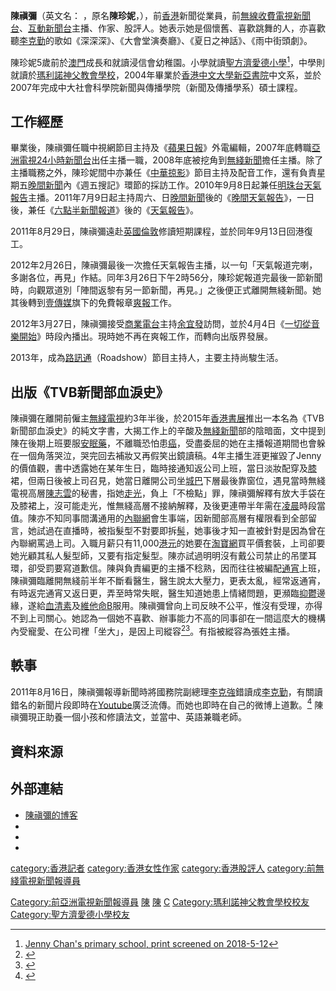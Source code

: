 {{非追星網站}}
{{主播資訊 
| 主播頭銜     = 前[[亞視新聞|亞視新聞]]、[[無綫新聞|無綫新聞]]主播
| 主播姓名     = 陳禛彌
| 主播英文名字 = Jenny Chan
| 暱稱         = 
| 主播照片檔案 =
| 主播出生年分 = 
| 主播出生日期 = {{birth_date_and_age|1984|11|28}}
| 主播逝世日期 = 
| 國籍         = 
| 出生地       = {{BHKG}}
| 最高學歷     = 中文系<br>新聞與傳播學院（新聞及傳播學系）碩士
| 母校         = 聖方濟愛德小學<br>[[瑪利諾神父教會學校|瑪利諾神父教會學校]]<br>[[香港中文大學|香港中文大學]][[新亞書院|新亞書院]]<br>[[香港中文大學|香港中文大學]]社會科學院
| 婚姻狀況     = 已婚
| 信仰宗教     = 天主教
| 官方網站     =  
|}}

'''陳禛彌'''（英文名：{{lang|en|'''Jenny Chan'''}} ，原名'''陳珍妮'''，{{bd|1984年|11月28日|catIdx=C陳}}），前[[香港|香港]]新聞從業員，前[[無線收費電視|無線收費電視]][[無線新聞台|新聞台]]、[[互動新聞台|互動新聞台]]主播、作家、股評人。她表示她是個懷舊、喜歡跳舞的人，亦喜歡聽[[李克勤|李克勤]]的歌如《深深深》、《大會堂演奏廳》、《夏日之神話》、《雨中街頭劇》。

陳珍妮5歲前於[[葡屬澳門|澳門]]成長和就讀浸信會幼稚園。小學就讀[[聖方濟愛德小學|聖方濟愛德小學]]<ref name="Jenny Chan's primary school, print screened on 2018-5-12">[https://drive.google.com/file/d/1OXoZvM_KuwadPV42I7qlUGAviHlgLeJL/view?usp=sharing Jenny Chan's primary school, print screened on 2018-5-12]</ref>，中學則就讀於[[瑪利諾神父教會學校|瑪利諾神父教會學校]]，2004年畢業於[[香港中文大學|香港中文大學]][[新亞書院|新亞書院]]中文系，並於2007年完成中大社會科學院新聞與傳播學院（新聞及傳播學系）碩士課程。

==工作經歷==
畢業後，陳禛彌任職中視網節目主持及《[[蘋果日報|蘋果日報]]》外電編輯，2007年底轉職[[亞洲電視|亞洲電視]][[亞視新聞|24小時新聞台]]出任主播一職，2008年底被挖角到[[無綫新聞|無綫新聞]]擔任主播。除了主播職務之外，陳珍妮間中亦兼任《[[中華掠影|中華掠影]]》節目主持及配音工作，還有負責星期五[[無綫電視晚間新聞|晚間新聞]]內《週五搜記》環節的採訪工作。2010年9月8日起兼任[[明珠台|明珠台]][[無綫電視天氣報告|天氣報告]]主播。2011年7月9日起主持周六、日[[無綫電視晚間新聞|晚間新聞]]後的《[[晚間天氣報告|晚間天氣報告]]》，一日後，兼任《[[六點半新聞報道|六點半新聞報道]]》後的《[[無綫電視天氣報告|天氣報告]]》。

2011年8月29日，陳禛彌遠赴[[英國|英國]][[倫敦|倫敦]]修讀短期課程，並於同年9月13日回港復工。

2012年2月26日，陳禛彌最後一次擔任天氣報告主播，以一句「天氣報道完喇，多謝各位，再見」作結。同年3月26日下午2時56分，陳珍妮報道完最後一節新聞時，向觀眾道別「陣間返黎有另一節新聞，再見。」之後便正式離開無綫新聞。她其後轉到[[壹傳媒|壹傳媒]]旗下的免費報章[[爽報_(香港)|爽報]]工作。

2012年3月27日，陳禛彌接受[[商業電台|商業電台]]主持[[余宜發|余宜發]]訪問，並於4月4日《[[一切從音樂開始|一切從音樂開始]]》時段內播出。現時她不再在爽報工作，而轉向出版界發展。

2013年，成為[[路訊通|路訊通]]（Roadshow）節目主持人，主要主持尚駿生活。

==出版《TVB新聞部血淚史》==
陳禛彌在離開前僱主[[無綫電視|無綫電視]]約3年半後，於2015年[[香港書展|香港書展]]推出一本名為《TVB新聞部血淚史》的純文字書，大揭工作上的辛酸及[[無綫新聞|無綫新聞]]部的陰暗面，文中提到陳在後期上班要服[[安眠藥|安眠藥]]，不離職恐怕患[[癌|癌]]，受盡委屈的她在主播報道期間也會躲在一個角落哭泣，哭完回去補妝又再假笑出鏡讀稿。4年主播生涯更摧毀了Jenny的價值觀，書中透露她在某年生日，臨時接通知返公司上班，當日淡妝配穿及[[膝|膝]]裙，但兩日後被上司召見，她當日離開公司坐[[城巴|城巴]]下層最後靠窗位，遇見當時無綫電視高層[[陳志雲|陳志雲]]的秘書，指她[[走光_(行為)|走光]]，負上「不檢點」罪，陳禛彌解釋有放大手袋在及膝裙上，沒可能走光，惟無綫高層不接納解釋，及後更連帶半年需在[[凌晨|凌晨]]時段當值。陳亦不知同事間溝通用的[[內聯網|內聯網]]會生事端，因新聞部高層有權限看到全部留言，她試過在直播時，被指髮型不對要即拆[[髻|髻]]，她事後才知一直被針對是因為曾在內聯網罵過上司。入職月薪只有11,000[[港元|港元]]的她要在[[淘寶網|淘寶網]]買平價套裝，上司卻要她光顧其私人髮型師，又要有指定髮型。陳亦試過明明沒有戴公司禁止的吊墜耳環，卻受罰要寫道歉信。陳與負責編更的主播不稔熟，因而往往被編配[[通宵|通宵]]上班，陳禛彌臨離開無綫前半年不斷看醫生，醫生說太大壓力，更表太亂，經常返通宵，有時返完通宵又返日更，弄至時常失眠，醫生知道她患上情緒問題，更瀕臨[[抑鬱|抑鬱]]邊緣，遂給[[血清素|血清素]]及[[維他命B|維他命B]]服用。陳禛彌曾向上司反映不公平，惟沒有受理，亦得不到上司關心。她認為一個她不喜歡、辦事能力不高的同事卻在一間這麼大的機構內受寵愛、在公司裡「坐大」，是因上司縱容<ref>{{cite web|url=http://hk.apple.nextmedia.com/entertainment/first/20150715/19219436 | title=無綫前新聞主播出書爆大鑊 陳禛彌：大台徹底摧毀我 |publisher=[[蘋果日報_(香港)|蘋果日報]] |date=2015年7月15日}}{{zh-hant}}</ref><ref>{{cite web|url=http://hk.apple.nextmedia.com/entertainment/art/20150715/19219438 | title=揭辛酸史：陳禛彌五種冤屈 |publisher=[[蘋果日報_(香港)|蘋果日報]] |date=2015年7月15日}}{{zh-hant}}</ref>。有指被縱容為張姓主播。

==軼事==
2011年8月16日，陳禛彌報導新聞時將國務院副總理[[李克強|李克強]]錯讀成[[李克勤|李克勤]]，有關讀錯名的新聞片段即時在[[Youtube|Youtube]]廣泛流傳。而她也即時在自己的微博上道歉。<ref>{{cite web |language=zh-hk |url=http://hk.ulifestyle.com.hk/topic/detail.html?id=ABFGD1ozBw1ZFQNo |title=點止得中東呼吸中吸呼吸綜合症？10件每次看都忍不住笑的新聞蝦碌史 |publisher=[[HK.ULifestyle.com.hk|HK.ULifestyle.com.hk]] |accessdate=2015-06-24 |archive-date=2015-06-24 |archive-url=https://web.archive.org/web/20150624144555/http://hk.ulifestyle.com.hk/topic/detail.html?id=ABFGD1ozBw1ZFQNo |dead-url=no }}</ref>
陳禛彌現正助養一個小孩和修讀法文，並當中、英語兼職老師。

==資料來源==
{{reflist}}

==外部連結==
* [http://serendipityjenny.blogspot.com/ 陳禛彌的博客]
* {{Sinaweibo|1807812245}}
* {{Facebook|serendipity.jenny}}
* {{instagram|serendipityjenny}}

{{DEFAULTSORT:CHAN陳禛彌}}
[[category:香港記者|category:香港記者]]
[[category:香港女性作家|category:香港女性作家]]
[[category:香港股評人|category:香港股評人]]
[[category:前無綫電視新聞報導員|category:前無綫電視新聞報導員]]
[[Category:前亞洲電視新聞報導員|Category:前亞洲電視新聞報導員]]
[[Category:香港中文大學校友|陳]]
[[Category:新亞書院校友|陳]]
[[Category:陳姓|C]]
[[Category:瑪利諾神父教會學校校友|Category:瑪利諾神父教會學校校友]]
[[Category:聖方濟愛德小學校友|Category:聖方濟愛德小學校友]]